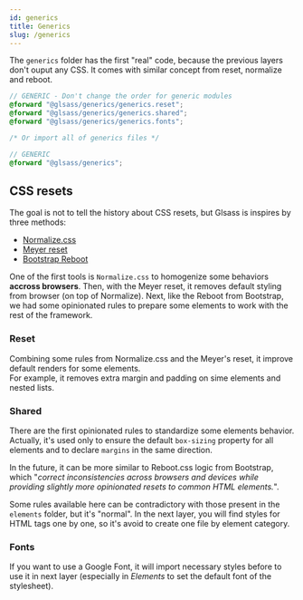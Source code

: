 ```yaml
---
id: generics
title: Generics
slug: /generics
---
```


The `generics` folder has the first "real" code, because the previous layers
don't ouput any CSS. It comes with similar concept from reset, normalize and
reboot.

```scss
// GENERIC - Don't change the order for generic modules
@forward "@glsass/generics/generics.reset";
@forward "@glsass/generics/generics.shared";
@forward "@glsass/generics/generics.fonts";

/* Or import all of generics files */

// GENERIC
@forward "@glsass/generics";
```

## CSS resets

The goal is not to tell the history about CSS resets, but Glsass is inspires by
three methods:

- [Normalize.css](https://necolas.github.io/normalize.css/)
- [Meyer reset](https://meyerweb.com/eric/tools/css/reset/reset.css)
- [Bootstrap Reboot](https://github.com/twbs/bootstrap/blob/main/scss/_reboot.scss)

One of the first tools is `Normalize.css` to homogenize some behaviors **accross
browsers**. Then, with the Meyer reset, it removes default styling from browser
(on top of Normalize). Next, like the Reboot from Bootstrap, we had some
opinionated rules to prepare some elements to work with the rest of the
framework.

### Reset

Combining some rules from Normalize.css and the Meyer's reset, it improve
default renders for some elements.<br/> For example, it removes extra margin and
padding on sime elements and nested lists.

### Shared

There are the first opinionated rules to standardize some elements behavior.
Actually, it's used only to ensure the default `box-sizing` property for all
elements and to declare `margins` in the same direction.

In the future, it can be more similar to Reboot.css logic from Bootstrap, which
"_correct inconsistencies across browsers and devices while providing slightly
more opinionated resets to common HTML elements._".

Some rules available here can be contradictory with those present in the
`elements` folder, but it's "normal". In the next layer, you will find styles
for HTML tags one by one, so it's avoid to create one file by element category.

### Fonts

If you want to use a Google Font, it will import necessary styles before to use
it in next layer (especially in _Elements_ to set the default font of the
stylesheet).
